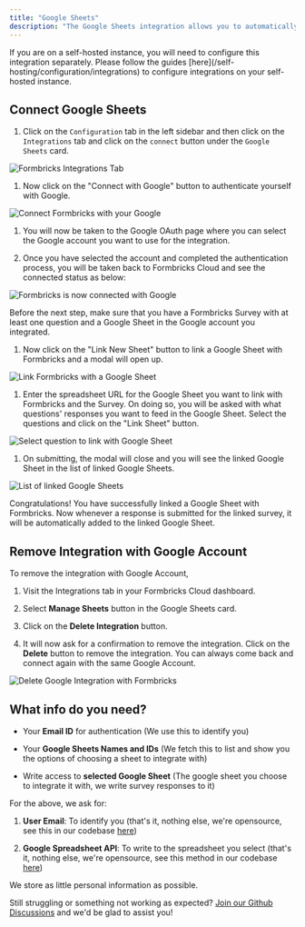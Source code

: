 ```yaml
---
title: "Google Sheets"
description: "The Google Sheets integration allows you to automatically send responses to a Google Sheet of your choice."
---
```


<Note>
  If you are on a self-hosted instance, you will need to configure this integration separately. Please follow
  the guides [here](/self-hosting/configuration/integrations) to configure integrations on your self-hosted
  instance.
</Note>

## Connect Google Sheets

1. Click on the `Configuration` tab in the left sidebar and then click on the `Integrations` tab and click on the `connect` button under the `Google Sheets` card.

![Formbricks Integrations Tab](/images/xm-and-surveys/core-features/integrations/google-sheets/integrations-tab.webp)

1. Now click on the "Connect with Google" button to authenticate yourself with Google.

![Connect Formbricks with your Google](/images/xm-and-surveys/core-features/integrations/google-sheets/connect-with-google.webp)

1. You will now be taken to the Google OAuth page where you can select the Google account you want to use for the integration.

2. Once you have selected the account and completed the authentication process, you will be taken back to Formbricks Cloud and see the connected status as below:

![Formbricks is now connected with Google](/images/xm-and-surveys/core-features/integrations/google-sheets/google-connected.webp)

<Note>
  Before the next step, make sure that you have a Formbricks Survey with at least one question and a Google
  Sheet in the Google account you integrated.
</Note>

1. Now click on the "Link New Sheet" button to link a Google Sheet with Formbricks and a modal will open up.

![Link Formbricks with a Google Sheet](/images/xm-and-surveys/core-features/integrations/google-sheets/link-survey-with-sheet.webp)

1. Enter the spreadsheet URL for the Google Sheet you want to link with Formbricks and the Survey. On doing so, you will be asked with what questions' responses you want to feed in the Google Sheet. Select the questions and click on the "Link Sheet" button.

![Select question to link with Google Sheet](/images/xm-and-surveys/core-features/integrations/google-sheets/link-with-questions.webp)

1. On submitting, the modal will close and you will see the linked Google Sheet in the list of linked Google Sheets.

![List of linked Google Sheets](/images/xm-and-surveys/core-features/integrations/google-sheets/list-linked-surveys.webp)

Congratulations! You have successfully linked a Google Sheet with Formbricks. Now whenever a response is submitted for the linked survey, it will be automatically added to the linked Google Sheet.

## Remove Integration with Google Account

To remove the integration with Google Account,

1. Visit the Integrations tab in your Formbricks Cloud dashboard.

2. Select **Manage Sheets** button in the Google Sheets card.

3. Click on the **Delete Integration** button.

4. It will now ask for a confirmation to remove the integration. Click on the **Delete** button to remove the integration. You can always come back and connect again with the same Google Account.

![Delete Google Integration with Formbricks](/images/xm-and-surveys/core-features/integrations/google-sheets/delete-connection.webp)

## What info do you need?

- Your **Email ID** for authentication (We use this to identify you)

- Your **Google Sheets Names and IDs** (We fetch this to list and show you the options of choosing a sheet to integrate with)

- Write access to **selected Google Sheet** (The google sheet you choose to integrate it with, we write survey responses to it)

For the above, we ask for:

1. **User Email**: To identify you (that's it, nothing else, we're opensource, see this in our codebase [here](https://github.com/formbricks/formbricks/blob/main/apps/web/app/api/google-sheet/callback/route.ts#L47C17-L47C25))

2. **Google Spreadsheet API**: To write to the spreadsheet you select (that's it, nothing else, we're opensource, see this method in our codebase [here](https://github.com/formbricks/formbricks/blob/main/packages/lib/googleSheet/service.ts#L70))

<Note>We store as little personal information as possible.</Note>

Still struggling or something not working as expected? [Join our Github Discussions](https://github.com/formbricks/formbricks/discussions) and we'd be glad to assist you!
